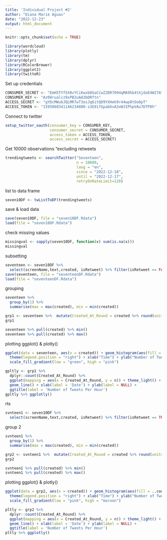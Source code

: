```yaml
---
title: 'Individual Project #2'
author: "Diana Marie Aguas"
date: "2022-12-23"
output: html_document
---
```


```r
knitr::opts_chunk$set(echo = TRUE)
```

```r

library(wordcloud)
library(plotly)
library(tm)
library(dplyr)
library(RColorBrewer)
library(ggplot2)
library(twitteR)
```

Set up credentials
```r
CONSUMER_SECRET <- "EmH5TYf5X0vYCiKwxb8GaCCwZ2DR7094qMA9hb4tXjdoE4W27A"
CONSUMER_KEY <- "Az08rualcz9xPB2uAA3bDRftn"
ACCESS_SECRET <- "gYDcMWu6JQLMR7wT3osJq6itQD9YXHek9r44wp8tOo0pT"
ACCESS_TOKEN <- "1595060341146234880-s3E81fGpab6vA3xWJIPhpVAu7DTP8h"
```

Connect to twitter
```r
setup_twitter_oauth(consumer_key = CONSUMER_KEY,
                    consumer_secret = CONSUMER_SECRET,
                    access_token = ACCESS_TOKEN,
                    access_secret = ACCESS_SECRET)
```

Get 10000 observations "excluding retweets
```r
trendingtweets <- searchTwitter("Seventeen",
                                n = 10000,
                                lang = "en",
                                since = "2022-12-10",
                                until = "2022-12-17",
                                retryOnRateLimit=120)
```

list to data frame
```r
seven10DF <- twListToDF(trendingtweets)
```

save & load data
```r
save(seven10DF, file = "seven10DF.Rdata")
load(file = "seven10DF.Rdata")
```

check missing values
```r
missingval <- sapply(seven10DF, function(x) sum(is.na(x)))
missingval
```

subsetting
```r
seventeen <- seven10DF %>%
  select(screenName,text,created, isRetweet) %>% filter(isRetweet == FALSE)
save(seventeen, file = "seventeenDF.Rdata")
load(file = "seventeenDF.Rdata")
```

grouping
```r
seventeen %>% 
  group_by(1) %>%
  summarise(max = max(created), min = min(created))

grp1 <- seventeen %>%  mutate(Created_At_Round = created %>% round(units = 'hours') %>% as.POSIXct())
grp1

seventeen %>% pull(created) %>% min()
seventeen %>% pull(created) %>% max()
```

plotting ggplot() & plotly()
```r
ggplot(data = seventeen, aes(x = created)) + geom_histogram(aes(fill = ..count..)) +
  theme(legend.position = "right") + xlab("Time") + ylab("Number of Tweets") +
  scale_fill_gradient(low = "green", high = "pink")
```

```r
gpltly <- grp1 %>%
  dplyr::count(Created_At_Round) %>%
  ggplot(mapping = aes(x = Created_At_Round, y = n)) + theme_light() +
  geom_line() + xlab(label = 'Date') + ylab(label = NULL) +
  ggtitle(label = 'Number of Tweets Per Hour')
gpltly %>% ggplotly()
```

rts
```r
svnteen1 <- seven10DF %>%
  select(screenName,text,created, isRetweet) %>% filter(isRetweet == TRUE)
```

group 2
```r
svnteen1 %>%  
  group_by(1) %>%  
  summarise(max = max(created), min = min(created))

grp2 <- svnteen1 %>%  mutate(Created_At_Round = created %>% round(units = 'hours') %>% as.POSIXct())
grp2

svnteen1 %>% pull(created) %>% min()
svnteen1 %>% pull(created) %>% max()
```

plotting ggplot() & plotly()
```r
ggplot(data = grp2, aes(x = created)) + geom_histogram(aes(fill = ..count..)) +
  theme(legend.position = "right") + xlab("Time") + ylab("Number of Tweets") +
  scale_fill_gradient(low = "pink", high = "maroon")
```

```r
pltly <- grp2 %>%
  dplyr::count(Created_At_Round) %>%
  ggplot(mapping = aes(x = Created_At_Round, y = n)) + theme_light() +
  geom_line() + xlab(label = 'Date') + ylab(label = NULL) +
  ggtitle(label = 'Number of Tweets Per Hour')
pltly %>% ggplotly()
```
